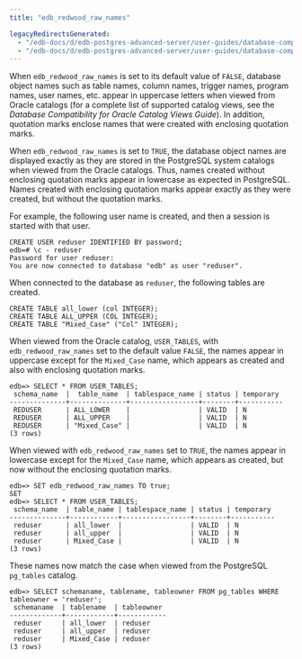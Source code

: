 ```yaml
---
title: "edb_redwood_raw_names"

legacyRedirectsGenerated:
  - "/edb-docs/d/edb-postgres-advanced-server/user-guides/database-compatibility-for-oracle-developers-guide/13/edb_redwood_raw_names.html"
  - "/edb-docs/d/edb-postgres-advanced-server/user-guides/database-compatibility-for-oracle-developers-guide/latest/edb_redwood_raw_names.html"
---
```


<div id="edb_redwood_raw_names" class="registered_link"></div>

When `edb_redwood_raw_names` is set to its default value of `FALSE`, database object names such as table names, column names, trigger names, program names, user names, etc. appear in uppercase letters when viewed from Oracle catalogs (for a complete list of supported catalog views, see the *Database Compatibility for Oracle Catalog Views Guide*). In addition, quotation marks enclose names that were created with enclosing quotation marks.

When `edb_redwood_raw_names` is set to `TRUE`, the database object names are displayed exactly as they are stored in the PostgreSQL system catalogs when viewed from the Oracle catalogs. Thus, names created without enclosing quotation marks appear in lowercase as expected in PostgreSQL. Names created with enclosing quotation marks appear exactly as they were created, but without the quotation marks.

For example, the following user name is created, and then a session is started with that user.

```text
CREATE USER reduser IDENTIFIED BY password;
edb=# \c - reduser
Password for user reduser:
You are now connected to database "edb" as user "reduser".
```

When connected to the database as `reduser`, the following tables are created.

```text
CREATE TABLE all_lower (col INTEGER);
CREATE TABLE ALL_UPPER (COL INTEGER);
CREATE TABLE "Mixed_Case" ("Col" INTEGER);
```

When viewed from the Oracle catalog, `USER_TABLES`, with `edb_redwood_raw_names` set to the default value `FALSE`, the names appear in uppercase except for the `Mixed_Case` name, which appears as created and also with enclosing quotation marks.

```text
edb=> SELECT * FROM USER_TABLES;
 schema_name  |  table_name  | tablespace_name | status | temporary
--------------+--------------+-----------------+--------+-----------
 REDUSER      | ALL_LOWER    |                 | VALID  | N
 REDUSER      | ALL_UPPER    |                 | VALID  | N
 REDUSER      | "Mixed_Case" |                 | VALID  | N
(3 rows)
```

When viewed with `edb_redwood_raw_names` set to `TRUE`, the names appear in lowercase except for the `Mixed_Case` name, which appears as created, but now without the enclosing quotation marks.

```text
edb=> SET edb_redwood_raw_names TO true;
SET
edb=> SELECT * FROM USER_TABLES;
 schema_name  | table_name | tablespace_name | status | temporary
--------------+------------+-----------------+--------+-----------
 reduser      | all_lower  |                 | VALID  | N
 reduser      | all_upper  |                 | VALID  | N
 reduser      | Mixed_Case |                 | VALID  | N
(3 rows)
```

These names now match the case when viewed from the PostgreSQL `pg_tables` catalog.

```text
edb=> SELECT schemaname, tablename, tableowner FROM pg_tables WHERE
tableowner = 'reduser';
 schemaname  | tablename  | tableowner
-------------+------------+------------
 reduser     | all_lower  | reduser
 reduser     | all_upper  | reduser
 reduser     | Mixed_Case | reduser
(3 rows)
```
